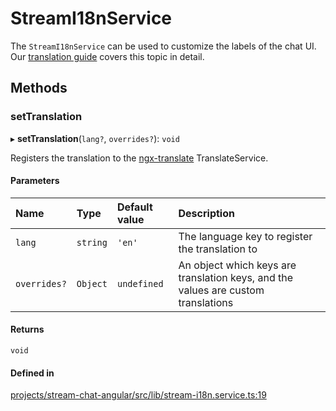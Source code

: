 # StreamI18nService

The `StreamI18nService` can be used to customize the labels of the chat UI. Our [translation guide](../concepts/translation.mdx) covers this topic in detail.

## Methods

### setTranslation

▸ **setTranslation**(`lang?`, `overrides?`): `void`

Registers the translation to the [ngx-translate](https://github.com/ngx-translate/core) TranslateService.

#### Parameters

| Name | Type | Default value | Description |
| :------ | :------ | :------ | :------ |
| `lang` | `string` | `'en'` | The language key to register the translation to |
| `overrides?` | `Object` | `undefined` | An object which keys are translation keys, and the values are custom translations |

#### Returns

`void`

#### Defined in

[projects/stream-chat-angular/src/lib/stream-i18n.service.ts:19](https://github.com/GetStream/stream-chat-angular/blob/a7a1794c5adbb598220622f0f13152c45998da69/projects/stream-chat-angular/src/lib/stream-i18n.service.ts#L19)
